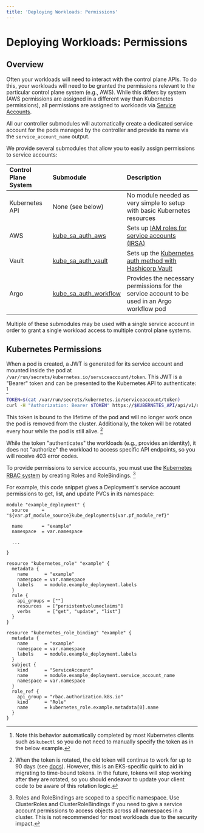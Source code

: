 ```yaml
---
title: 'Deploying Workloads: Permissions'
---
```


# Deploying Workloads: Permissions

## Overview

Often your workloads will need to interact with the control plane APIs.
To do this, your workloads will need to be granted the permissions relevant to the particular
control plane system (e.g., AWS). While this differs by system (AWS permissions are assigned in a different
way than Kubernetes permissions),
all permissions are assigned to workloads via [Service Accounts](https://kubernetes.io/docs/concepts/security/service-accounts/).

All our controller submodules will automatically create a dedicated service account for the pods managed
by the controller and provide its name via the `service_account_name` output.

We provide several submodules that allow you to easily assign permissions to service accounts:

| Control Plane System | Submodule                                                                                                       | Description                                                                                                                           |
| :------------------- | :-------------------------------------------------------------------------------------------------------------- | :------------------------------------------------------------------------------------------------------------------------------------ |
| Kubernetes API       | None (see below)                                                                                                | No module needed as very simple to setup with basic Kubernetes resources                                                              |
| AWS                  | [kube_sa_auth_aws](/docs/edge/reference/infrastructure-modules/submodule/kubernetes/kube_sa_auth_aws)           | Sets up [IAM roles for service accounts (IRSA)](https://docs.aws.amazon.com/eks/latest/userguide/iam-roles-for-service-accounts.html) |
| Vault                | [kube_sa_auth_vault](/docs/edge/reference/infrastructure-modules/submodule/kubernetes/kube_sa_auth_vault)       | Sets up the [Kubernetes auth method with Hashicorp Vault](https://developer.hashicorp.com/vault/docs/auth/kubernetes)                 |
| Argo                 | [kube_sa_auth_workflow](/docs/edge/reference/infrastructure-modules/submodule/kubernetes/kube_sa_auth_workflow) | Provides the necessary permissions for the service account to be used in an Argo workflow pod                                         |

Multiple of these submodules may be used with a single service account in order to grant a single workload access
to multiple control plane systems.

## Kubernetes Permissions

When a pod is created, a JWT is generated for its service account and mounted inside the pod
at `/var/run/secrets/kubernetes.io/serviceaccount/token`. This JWT is a "Bearer" token and can be presented to the Kubernetes
API to authenticate: [^1]

```bash
TOKEN=$(cat /var/run/secrets/kubernetes.io/serviceaccount/token)
curl -H "Authorization: Bearer $TOKEN" https://$KUBERNETES_API/api/v1/namespaces/default/pods/ --insecure
```

[^1]:
    Note this behavior automatically completed by most Kubernetes clients such as `kubectl` so you do not
    need to manually specify the token as in the below example.

This token is bound to the lifetime of the pod and will no longer work once the pod is removed from
the cluster. Additionally, the token will be rotated every hour while the pod is still alive. [^2]

[^2]:
    When the token is rotated, the old token will continue to work for up to 90 days (see [docs](https://docs.aws.amazon.com/eks/latest/userguide/service-accounts.html)).
    However, this is an EKS-specific quirk to aid in migrating to time-bound tokens. In the future, tokens will
    stop working after they are rotated, so you should endeavor to update your client code to be aware of this rotation
    logic.

While the token "authenticates" the workloads (e.g., provides an identity), it does not "authorize" the
workload to access specific API endpoints, so you will receive 403 error codes.

To provide permissions to service accounts, you must use the [Kubernetes RBAC system](https://kubernetes.io/docs/reference/access-authn-authz/rbac/)
by creating Roles and RoleBindings. [^3]

For example, this code snippet gives a Deployment's service account permissions to get, list, and update PVCs in its namespace:

[^3]:
    Roles and RoleBindings are scoped to a specific namespace. Use ClusterRoles and ClusterRoleBindings if you
    need to give a service account permissions to access objects across all namespaces in a cluster. This is not
    recommended for most workloads due to the security impact.

```hcl
module "example_deployment" {
  source     = "${var.pf_module_source}kube_deployment${var.pf_module_ref}"

  name       = "example"
  namespace  = var.namespace

  ...

}

resource "kubernetes_role" "example" {
  metadata {
    name      = "example"
    namespace = var.namespace
    labels    = module.example_deployment.labels
  }
  rule {
    api_groups = [""]
    resources  = ["persistentvolumeclaims"]
    verbs      = ["get", "update", "list"]
  }
}

resource "kubernetes_role_binding" "example" {
  metadata {
    name      = "example"
    namespace = var.namespace
    labels    = module.example_deployment.labels
  }
  subject {
    kind      = "ServiceAccount"
    name      = module.example_deployment.service_account_name
    namespace = var.namespace
  }
  role_ref {
    api_group = "rbac.authorization.k8s.io"
    kind      = "Role"
    name      = kubernetes_role.example.metadata[0].name
  }
}
```
